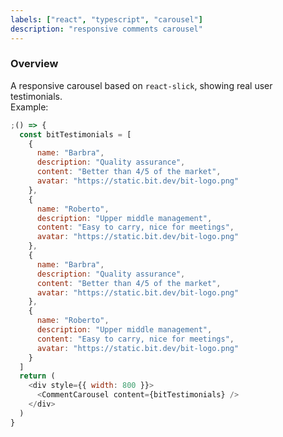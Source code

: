 ```yaml
---
labels: ["react", "typescript", "carousel"]
description: "responsive comments carousel"
---
```



### Overview

A responsive carousel based on `react-slick`, showing real user testimonials.  
Example:

```js live
;() => {
  const bitTestimonials = [
    {
      name: "Barbra",
      description: "Quality assurance",
      content: "Better than 4/5 of the market",
      avatar: "https://static.bit.dev/bit-logo.png"
    },
    {
      name: "Roberto",
      description: "Upper middle management",
      content: "Easy to carry, nice for meetings",
      avatar: "https://static.bit.dev/bit-logo.png"
    },
    {
      name: "Barbra",
      description: "Quality assurance",
      content: "Better than 4/5 of the market",
      avatar: "https://static.bit.dev/bit-logo.png"
    },
    {
      name: "Roberto",
      description: "Upper middle management",
      content: "Easy to carry, nice for meetings",
      avatar: "https://static.bit.dev/bit-logo.png"
    }
  ]
  return (
    <div style={{ width: 800 }}>
      <CommentCarousel content={bitTestimonials} />
    </div>
  )
}
```
